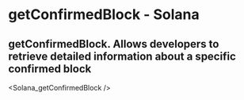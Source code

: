 # getConfirmedBlock - Solana

## getConfirmedBlock. Allows developers to retrieve detailed information about a specific confirmed block


<Solana_getConfirmedBlock />
